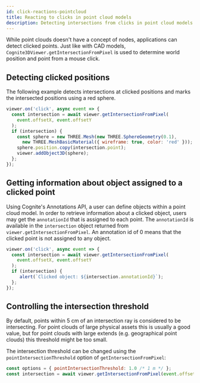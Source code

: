 ```yaml
---
id: click-reactions-pointcloud
title: Reacting to clicks in point cloud models
description: Detecting intersections from clicks in point cloud models
---
```


While point clouds doesn't have a concept of nodes, applications can detect clicked points. Just like with
CAD models, `Cognite3DViewer.getIntersectionFromPixel` is used to determine world position and point from
a mouse click.


<DemoWrapper name="Cognite3DViewerDemo" modelType="pointcloud" />

## Detecting clicked positions

The following example detects intersections at clicked positions and marks the intersected positions
using a red sphere.

```js runnable
viewer.on('click', async event => {
  const intersection = await viewer.getIntersectionFromPixel(
    event.offsetX, event.offsetY
  );
  if (intersection) {
    const sphere = new THREE.Mesh(new THREE.SphereGeometry(0.1),
      new THREE.MeshBasicMaterial({ wireframe: true, color: 'red' }));
    sphere.position.copy(intersection.point);
    viewer.addObject3D(sphere);
  };
});
```

## Getting information about object assigned to a clicked point
Using Cognite's Annotations API, a user can define objects within a point cloud model. In order to retrieve information
about a clicked object, users may get the `annotationId` that is assigned to each point.
The `annotationId` is available in the `intersection` object returned from `viewer.getIntersectionFromPixel`. An annotation id of 0 means that the clicked point 
is not assigned to any object.

```js runnable
viewer.on('click', async event => {
  const intersection = await viewer.getIntersectionFromPixel(
    event.offsetX, event.offsetY
  );
  if (intersection) {
     alert(`Clicked object: ${intersection.annotationId}`);
  };
});
```

## Controlling the intersection threshold

By default, points within 5 cm of an intersection ray is considered to be intersecting. For point clouds of large
physical assets this is usually a good value, but for point clouds with large extends (e.g. geographical point clouds)
this threshold might be too small.

The intersection threshold can be changed using the `pointIntersectionThreshold` option of `getIntersectionFromPixel`:

```js
const options = { pointIntersectionThreshold: 1.0 /* 1 m */ };
const intersection = await viewer.getIntersectionFromPixel(event.offsetX, event.offsetY, options);
```

